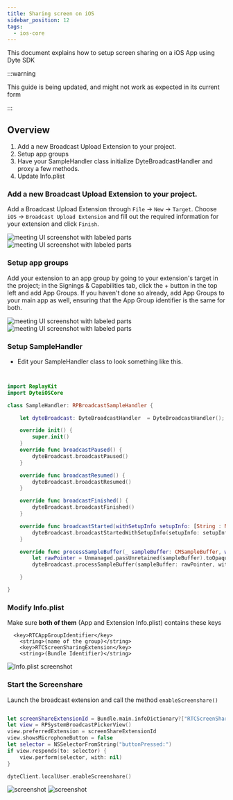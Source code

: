 ```yaml
---
title: Sharing screen on iOS
sidebar_position: 12
tags:
  - ios-core
---
```


This document explains how to setup screen sharing on a iOS App using Dyte SDK

:::warning

This guide is being updated, and might not work as expected in its current form

:::

## Overview

1. Add a new Broadcast Upload Extension to your project.
2. Setup app groups
3. Have your SampleHandler class initialize DyteBroadcastHandler and proxy a few methods.
4. Update Info.plist

### Add a new Broadcast Upload Extension to your project.

Add a Broadcast Upload Extension through `File` -> `New` -> `Target`.
Choose `iOS` -> `Broadcast Upload Extension` and fill out the required information for your extension and click `Finish`.

![meeting UI screenshot with labeled parts](/static/mobile/0.x.x/ios-setup-0.png)
![meeting UI screenshot with labeled parts](/static/mobile/0.x.x/ios-setup-01.png)

### Setup app groups

Add your extension to an app group by going to your extension's target in the project; in the Signings & Capabilities tab, click the + button in the top left and add App Groups. If you haven't done so already, add App Groups to your main app as well, ensuring that the App Group identifier is the same for both.

![meeting UI screenshot with labeled parts](/static/mobile/0.x.x/ios-setup-03.png)
![meeting UI screenshot with labeled parts](/static/mobile/0.x.x/ios-setup-1.png)

### Setup SampleHandler

- Edit your SampleHandler class to look something like this.

```swift


import ReplayKit
import DyteiOSCore

class SampleHandler: RPBroadcastSampleHandler {

    let dyteBroadcast: DyteBroadcastHandler  = DyteBroadcastHandler();

    override init() {
        super.init()
    }
    override func broadcastPaused() {
        dyteBroadcast.broadcastPaused()
    }

    override func broadcastResumed() {
        dyteBroadcast.broadcastResumed()
    }

    override func broadcastFinished() {
        dyteBroadcast.broadcastFinished()
    }

    override func broadcastStarted(withSetupInfo setupInfo: [String : NSObject]?) {
        dyteBroadcast.broadcastStartedWithSetupInfo(setupInfo: setupInfo)
    }

    override func processSampleBuffer(_ sampleBuffer: CMSampleBuffer, with sampleBufferType: RPSampleBufferType) {
        let rawPointer = Unmanaged.passUnretained(sampleBuffer).toOpaque()
        dyteBroadcast.processSampleBuffer(sampleBuffer: rawPointer, withType: Int64(sampleBufferType.rawValue))

    }

}

```

### Modify Info.plist

Make sure **both of them** (App and Extension Info.plist) contains these keys

```
  <key>RTCAppGroupIdentifier</key>
	<string>(name of the group)</string>
	<key>RTCScreenSharingExtension</key>
	<string>(Bundle Identifier)</string>
```

![Info.plist screenshot](/static/mobile/0.x.x/ios-setup-info.png)

### Start the Screenshare

Launch the broadcast extension and call the method `enableScreenshare()`

```swift

let screenShareExtensionId = Bundle.main.infoDictionary?["RTCScreenSharingExtension"] as? String;
let view = RPSystemBroadcastPickerView()
view.preferredExtension = screenShareExtensionId
view.showsMicrophoneButton = false
let selector = NSSelectorFromString("buttonPressed:")
if view.responds(to: selector) {
    view.perform(selector, with: nil)
}

dyteClient.localUser.enableScreenshare()
```

![screenshot](/static/mobile/0.x.x/ios-setup-app.png)
![screenshot](/static/mobile/0.x.x/ios-setup-demo.png)
